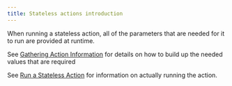 ```yaml
---
title: Stateless actions introduction
---
```


When running a stateless action, all of the parameters that are needed for it to run are provided at runtime.

See [Gathering Action Information](/action-info/introduction) for details on how to build up the needed values that are required

See [Run a Stateless Action](/run-stateless-action) for information on actually running the action.
